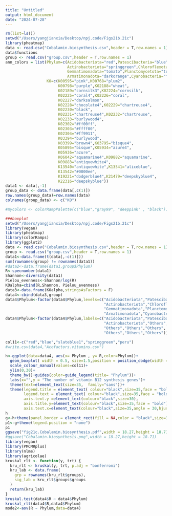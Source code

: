 ```yaml
---
title: "Untitled"
output: html_document
date: "2024-07-28"
---
```




```r
rm(list=ls())
setwd("/Users/yangjianxia/Desktop/npj.code/Figs21b.21c")
library(pheatmap)
data <- read.csv("Cobalamin.biosynthesis.csv",header = T,row.names = 1)
data$functions
group <- read.csv("group.csv",header = T,row.names = 1)
ann_colors = list(Phylum=c(Acidobacteriota="red",Patescibacteria="blue",Proteobacteria="slateblue1",
                           Actinobacteriota="springgreen",Chloroflexota="steelblue1",Bacteroidota="tan1",
                           Gemmatimonadota="tomato",Planctomycetota="turquoise",Verrucomicrobiota="violet",
                           Armatimonadota="darkorange",Cyanobacteria="firebrick",Eremiobacterota="darkgreen"),
                  KO=c(K00595="pink",K00768="plum2",
                       K00798="purple",K02188="wheat",
                       K02189="cornsilk3",K02224="cornsilk",
                       K02225="coral4",K02226="coral",
                       K02227="darksalmon",
                       K02228="chocolate4",K02229="chartreuse4",
                       K02230="black",
                       K02231="chartreuse4",K02232="chartreuse",
                       K02233="burlywood4",
                       K02302="#ff00ff",
                       K02303="#ffff00",
                       K02304="#ff9911",
                       K03394="burlywood",
                       K03399="brown4",K03795="bisque4",
                       K05895="bisque",K05934="azure4",
                       K05936="azure",
                       K06042="aquamarine4",K09882="aquamarine",
                       K09883="antiquewhite4",
                       K13540="antiquewhite",K13541="aliceblue",
                       K13542="#0000ee",
                       K19221="dodgerblue4",K21479="deepskyblue4",
                       K22316="deepskyblue"))
data1 <- data[,-1]
group_data <- data.frame(data[,c(1)])
row.names(group_data)=row.names(data)
colnames(group_data) <- c("KO")

#mycolors <- colorRampPalette(c("blue","gray99", "deeppink" , "black"))(40)

```

```r
###boxplot
setwd("/Users/yangjianxia/Desktop/npj.code/Figs21b.21c")
library(vegan)
library(pheatmap)
library(colorRamps)
library(ggplot2)
data <- read.csv("Cobalamin.biosynthesis.csv",header = T,row.names = 1)
group <- read.csv("group.csv",header = T,row.names = 1)
data1<-data.frame(t(data[,-c(1)]))
sum(rownames(group) != rownames(data1)) 
#data2<-data.frame(data1,group$Phylum)
R<-specnumber(data1)
Shannon<-diversity(data1)
Pielou_evenness<-Shannon/log(R)
KOalpha=cbind(R,Shannon, Pielou_evenness)
data3<-data.frame(KOalpha,stringsAsFactors = F)
data4<-cbind(data3,group)
data4$Phylum<-factor(data4$Phylum,levels=c("Acidobacteriota","Patescibacteria","Proteobacteria",
                                           "Actinobacteriota","Chloroflexota","Bacteroidota",
                                           "Gemmatimonadota","Planctomycetota","Verrucomicrobiota",
                                           "Armatimonadota","Cyanobacteria","Eremiobacterota"))
data4$Phylum<-factor(data4$Phylum,labels=c("Acidobacteriota","Patescibacteria","Proteobacteria",
                                           "Actinobacteriota","Others","Others",
                                           "Others","Others","Others",
                                           "Others","Others","Others"))

col11<-c("red","blue","slateblue1","springgreen","peru")
#write.csv(data4,"Acofactors.vitamins.csv")

h<-ggplot(data=data4, aes(x= Phylum , y= R,color=Phylum))+  
  geom_boxplot( width = 0.5, size=1.5,position = position_dodge(width = 0.5)) +
  scale_colour_manual(values=col11)+
  ylim(0,30)+
  theme_bw()+guides(color=guide_legend(title= "Phylum"))+
  labs(x="",y = "The number of vitamin B12 synthesis genes")+
  theme(text=element_text(size=35,  family="sans"))+
  theme(legend.title = element_text( colour="black",size=35,face = "bold"),
        legend.text = element_text( colour="black",size=35,face = "bold"),
        axis.text.y =element_text(colour="black",size=30),
        axis.title.y=element_text(colour="black",size=35,face = "bold"),
        axis.text.x=element_text(colour="black",size=35,angle = 30,hjust = 1,face = "bold"))
h
g<-h+theme(panel.border = element_rect(fill = NA,color = "black",size=3.5,linetype = "solid"))
p1<-g+theme(legend.position = "none")
p1
ggsave("fig21c.Cobalamin.biosynthesis.pdf",width = 18.27,height = 18.71)
#ggsave("Cobalamin.biosynthesis.png",width = 18.27,height = 18.71)
library(vegan)
library(PMCMRplus)
library(nlme)
library(agricolae)
kruskal_rlt <- function(y, trt) {
  kru_rlt <- kruskal(y, trt, p.adj = "bonferroni")
  kru_lab <- data.frame(
    grp = rownames(kru_rlt$groups),
    sig_lab = kru_rlt$groups$groups
  )
  return(kru_lab)
} 
kruskal.test(data4$R ~ data4$Phylum)
kruskal_rlt(data4$R,data4$Phylum)
mode2<-aov(R ~ Phylum,data=data4)
```

